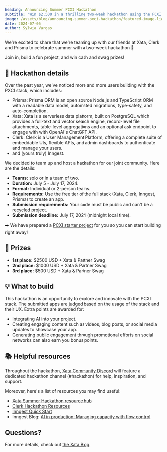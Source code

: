 ```yaml
---
heading: Announcing Summer PCXI Hackathon
subtitle: "Win $2,500 in a thrilling two-week hackathon using the PCXI stack: Prisma, Xata, Clerk, Inngest 🎉"
image: /assets/blog/announcing-summer-pxci-hackathon/featured-image-light.jpg
date: 2024-07-05
author: Sylwia Vargas
---
```


We're excited to share that we're teaming up with our friends at Xata, Clerk and Prisma to celebrate summer with a two-week hackathon 💜

Join in, build a fun project, and win cash and swag prizes! 

## 📝 Hackathon details

Over the past year, we've noticed more and more users building with the PXCI stack, which includes:

- Prisma: Prisma ORM is an open source Node.js and TypeScript ORM with a readable data model, automated migrations, type-safety, and auto-completion.
- Xata: Xata is a serverless data platform, built on PostgreSQL which provides a full-text and vector search engine, record-level file attachments, table-level aggregations and an optional ask endpoint to engage with with OpenAI's ChatGPT API.
- Clerk: Clerk is a User Management Platform, offering a complete suite of embeddable UIs, flexible APIs, and admin dashboards to authenticate and manage your users.
- and (yours truly) Inngest.

We decided to team up and host a hackathon for our joint community. Here are the details:

- **Teams:** solo or in a team of two.
- **Duration:** July 5 - July 17, 2024.
- **Format:** Individual or 2-person teams.
- **Requirements:** Use the free tier of the full stack (Xata, Clerk, Inngest, Prisma) to create an app.
- **Submission requirements:** Your code must be public and can't be a recycled project.
- **Submission deadline:** July 17, 2024 (midnight local time).

➡️ We have prepared a [PCXI starter project](https://github.com/inngest/next-pxci-starter) for you so you can start building right away!

## 🎉 Prizes
- **1st place:** $2500 USD + Xata & Partner Swag
- **2nd place:** $1000 USD + Xata & Partner Swag
- **3rd place:** $500 USD + Xata & Partner Swag

## 💡 What to build

This hackathon is an opportunity to explore and innovate with the PCXI stack. The submitted apps are judged based on the usage of the stack and their UX. Extra points are awarded for:
- Integrating AI into your project.
- Creating engaging content such as videos, blog posts, or social media updates to showcase your app.
- Generating public engagement through promotional efforts on social networks can also earn you bonus points.

## 📚 Helpful resources

Throughout the hackathon, [Xata Community Discord](https://xata.io/discord) will feature a dedicated hackathon channel (#hackathon) for help, inspiration, and support.

Moreover, here's a list of resources you may find useful:

- [Xata Summer Hackathon resource hub](https://xata.notion.site/Summer-Hackathon-Resources-a612dffc333a41c2bf9f3f8ed7712750)
- [Clerk Hackathon Resources](https://clerkdev.notion.site/Clerk-Hackathon-Resources-1993bf4a3b3841fb91b01b209b9258d1)
- [Inngest Quick Start](/docs/quick-start)
- Inngest Blog: [AI in production: Managing capacity with flow control](/blog/ai-in-production-managing-capacity-with-flow-control)

## Questions?

For more details, check out [the Xata Blog](https://xata.io/blog/summer-launch-pxci-hackathon).



